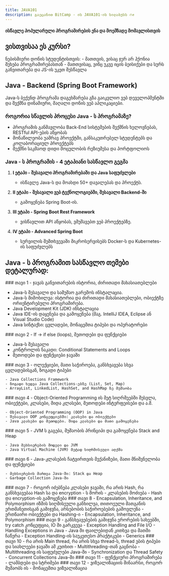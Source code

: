 ```yaml
---
title: JAVA101
description: გაეცანით BitCamp - ის JAVA101-ის სილაბუსს 🔥✊
---
```



#### ისწავლე პოპულარული პროგრამირების ენა და მოემზადე მომავლისთვის

## ვისთვისაა ეს კურსი?

ნებისმიერი დონის სტუდენტისთვის:
    - მათთვის, ვისაც ჯერ არ ჰქონია შეხება პროგრამირებასთან
    - მათთვისაც, ვინც უკვე იცის ბეისიქები და სურს განვითარება და JS-ის უკეთ შესწავლა

## Java - Backend (Spring Boot Framework)

Java-ს ბექენდ პროგრამა დაგეხმარება გზა გაიკვლიო ვებ დეველოპმენტში და შექმნა დინამიური, მაღალი დონის ვებ აპლიკაციები.

### როგორია სწავლის პროცესი Java - ს პროგრამაზე?

- პროგრამის განმავლობა Back-End სისტემების შექმნის ხელოვნებას, RESTful API-ების აწყობას
- მონაწილეობა უამრავ პროექტში, განსაკუთრებელ სტუდენტებს და კოლაბორაციულ პროექტებს
- შექმნი საკმაოდ დიდი მოცულობის რეზიუმესა და პორტფოლიოს

### Java - ს პროგრამის - 4 ეტაპიანი სასწავლო გეგმა

1. **I ეტაპი - შესავალი პროგრამირებაში და Java საფუძვლები**
   - ისწავლე Java-ს და მოახდი 50+ დავალებას და პროექტს.

2. **II ეტაპი - შესავალი ვებ ტექნოლოგიებში, შესავალი Backend-ში**
   - გამოყენება Spring Boot-ის.

3. **III ეტაპი - Spring Boot Rest Framework**
   - ვისწავლით API აწყობას, ვმუშავებთ ვებ პროექტებზე.

4. **IV ეტაპი - Advanced Spring Boot**
   - სურვილის შემთხვევაში მიკროსერვისებს Docker-ს და Kubernetes-ის საფუძვლებს

## Java - ს პროგრამით სასწავლო თემები დეტალურად:

<div className="grid sm:grid-cols-2 gap-4 mt-6">

<Card>
  ### თავი 1 - ჯავას განვითარების ისტორია, ძირითადი მახასიათებლები

  - Java-ს შესავალი და სამუშაო გარემოს ინსტალაცია.
  - Java-ს მიმოხილვა: ისტორია და ძირითადი მახასიათებლები, ობიექტზე ორიენტირებული პროგრამირება.
  - Java Development Kit (JDK) ინსტალაცია
  - Java IDE-ის დაყენება და გამოყენება (მაგ. IntelliJ IDEA, Eclipse ან Visual Studio Code)
  - Java სინტაქსი: ცვლადები, მონაცემთა ტიპები და ოპერატორები
</Card>

<Card>
### თავი 2 - If -> if else (loops), მეთოდები და ფუნქციები

  - Java-ს შესავალი 
  - კონტროლის ნაკადი: Conditional Statements and Loops
  - მეთოდები და ფუნქციები ჯავაში

</Card>

<Card>
    ### თავი 3 - ოლექციები, მათი საჭიროება, განსხვავება სხვა ცვლადებისგან, ზოგადი ტიპები

    - Java Collections Framework
    - ზოგადი ხედვა Java Collections-ებზე (List, Set, Map)
    - ArrayList, LinkedList, HashSet, and HashMap ზე მუშაობა
</Card>

<Card>
    ### თავი 4 - Object-Oriented Programming ის მეტ სიღრმეებში შესვლა, ობიექტები, კლასები, შიდა კლასები, მეთოდები ინტერფეისები და ა.შ.

    - Object-Oriented Programming (OOP) in Java
    - შესავალი OOP კონცეფციებში: კლასები და ობიექტები
    - Java კლასები და მეთოდები. შიდა კლასები და მათი გამოყენება
</Card>

<Card>
    ### თავი 5 - JVM ს გაგება, მუშაობის პრინციპი და გამოყენება Stack and Heap

    - Java მეხსიერების მოდელი და JVM
    - Java Virtual Machine (JVM) მეტად სიღრმისეული აღქმა
</Card>

<Card>
    ### თავი 6 - Java-კლასების ჩატვირთვის მექანიზები, მათი მნიშვნელობა და ფუნქციები

    - მეხსიერების მართვა Java-ში: Stack და Heap
    - Garbage Collection Java-ში
</Card>

<Card>
    ### თავი 7 - როგორ იძებნება კლასები ჯავაში, რა არის Hash, რა განსხვავებაა Hash სა და encryption - ს შორის
    - კლასების მოძიება
    - Hash და encryption-ის გამოყენება
</Card>

<Card>
    ### თავი 8 - Encapsulation, Inheritance, and Polymorphism იზმის სიღმისეული განხილვა, თითოეული მათგანის ერთმანეთისგან გამიჯვნა, არსებობის საჭიროებების გამოვლენა
    - ერთნაირი ობიექტები და Hashing-ი
    - Encapsulation, Inheritance, and Polymorphism
</Card>

<Card>
    ### თავი 9 - განსხვავებების გამიჯვნა ერორების სახეებში, try catch კონცეფცია, IO ში გარკვევა
    - Exception Handling and File I/O
    - Handling Exceptions in Java
    - Java ში ფაილებიდან კითხვა და მათში ჩაწერა
    - Exception Handling-ის საუკეთესო პრაქტიკები
    - Generics
</Card>

<Card>
    ### თავი 10 - რა არის Main thread, რა არის სხვა thread-ს, thread ების ტიპები და სიახლეები ჯავაში ამ კუთხით
    - Multithreading-თან გაცნობა
    - Multithreading ის საფუძვლები Java-ში
    - Synchronization და Thread Safety
    - Concurrent Collections Java-ში
</Card>

<Card>
    ### თავი 11 - ფუნქციური პროგრამირება
    - ლამბდები და სტრიმები
</Card>

<Card>
    ### თავი 12 - ვიზუალიზაციის შინაარსი, როგორ მუშაობს ის
    - მონაცემთა ვიზუალიზაცია
</Card>

</div>